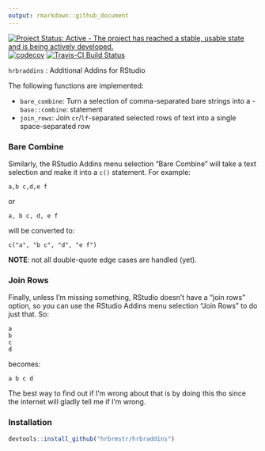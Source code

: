 ```yaml
---
output: rmarkdown::github_document
---
```

[![Project Status: Active - The project has reached a stable, usable state and is being actively developed.](http://www.repostatus.org/badges/0.1.0/active.svg)](http://www.repostatus.org/#active) 
[![codecov](https://codecov.io/gh/hrbrmstr/hrbraddins/branch/master/graph/badge.svg)](https://codecov.io/gh/hrbrmstr/hrbraddins)
[![Travis-CI Build Status](https://travis-ci.org/hrbrmstr/hrbraddins.svg?branch=master)](https://travis-ci.org/hrbrmstr/hrbraddins)

`hrbraddins` : Additional Addins for RStudio

The following functions are implemented:

- `bare_combine`:	Turn a selection of comma-separated bare strings into a - `base::combine`: statement
- `join_rows`:	Join `cr`/`lf`-separated selected rows of text into a single space-separated row

### Bare Combine

Similarly, the RStudio Addins menu selection "Bare Combine" will take a text selection and make it into a `c()` statement. For example:

    a,b c,d,e f

or

    a, b c, d, e f

will be converted to:

    c("a", "b c", "d", "e f")
    
**NOTE**: not all double-quote edge cases are handled (yet).

### Join Rows

Finally, unless I'm missing something, RStudio doesn't have a "join rows" option, so you can use the RStudio Addins menu selection "Join Rows" to do just that. So:

    a
    b
    c
    d

becomes:

    a b c d

The best way to find out if I'm wrong about that is by doing this tho since the internet will gladly tell me if I'm wrong.

### Installation

```r
devtools::install_github("hrbrmstr/hrbraddins")
```

